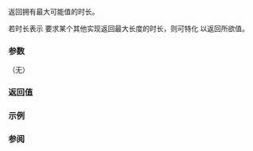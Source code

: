 {{cpp/chrono/duration/title | max }}
{{cpp/chrono/duration/navbar}}
{{dcl begin}}
{{dcl rev multi|until1=c++20|dcl1=
static constexpr duration max();
|dcl2=
static constexpr duration max() noexcept;
}}
{{dcl end}}

返回拥有最大可能值的时长。

若时长表示 {{tt|rep}} 要求某个其他实现返回最大长度的时长，则可特化 {{lc|std::chrono::duration_values}} 以返回所欲值。

===参数===
（无）

===返回值===
{{c|duration(std::chrono::duration_values&lt;rep&gt;::max())}}

===示例===
{{example
|code=
#include &lt;chrono&gt;
#include &lt;cstdint&gt;
#include &lt;iomanip&gt;
#include &lt;iostream&gt;

int main()
{
    constexpr uint64_t chrono_years_max = std::chrono::years::max().count();
    constexpr uint64_t chrono_seconds_max = std::chrono::seconds::max().count();

    constexpr uint64_t age_of_universe_in_years{13'787'000'000}; // Λ-CDM ≈ k₁/H₀ = k₂/42
    constexpr uint64_t seconds_per_year{365'25 * 24 * 36}; // 365¼ × 24 × 60 × 60
    constexpr uint64_t age_of_universe_in_seconds{age_of_universe_in_years *
                                                  seconds_per_year};
    std::cout
        &lt;&lt; std::scientific &lt;&lt; std::setprecision(2)
        &lt;&lt; "宇宙年龄 ≈ "
        &lt;&lt; static_cast&lt;double&gt;(age_of_universe_in_years) &lt;&lt; " 年或 "
        &lt;&lt; static_cast&lt;double&gt;(age_of_universe_in_seconds) &lt;&lt; " 秒。\n\n"
        &lt;&lt; "chrono::years::max() = " &lt;&lt; chrono_years_max
        &lt;&lt; ", sizeof(chrono::years) = "
        &lt;&lt; sizeof(std::chrono::years) &lt;&lt; " 字节。\n" "chrono::years "
        &lt;&lt; (age_of_universe_in_years &lt;= chrono_years_max ? "*能*" : "*不能*")
        &lt;&lt; "以&lt;年&gt;保留宇宙年龄。\n\n"
        &lt;&lt; "chrono::seconds::max() = " &lt;&lt; chrono_seconds_max
        &lt;&lt; ", sizeof(chrono::seconds) = "
        &lt;&lt; sizeof(std::chrono::seconds) &lt;&lt; " bytes.\n" "chrono::seconds "
        &lt;&lt; (age_of_universe_in_seconds &lt;= chrono_seconds_max ? "*能*" : "*不能*")
        &lt;&lt; "以&lt;秒&gt;保留宇宙年龄。\n";
}
|p=true&lt;!--sizeof(chrono::years): clang-12 = 4bytes, gcc-11 = 8bytes--&gt;
|output=
宇宙年龄 ≈ 1.38e+10 年或 4.35e+17 秒。

chrono::years::max() = 2147483647, sizeof(chrono::years) = 4 字节。
chrono::years *不能*以&lt;年&gt;保留宇宙年龄。

chrono::seconds::max() = 9223372036854775807, sizeof(chrono::seconds) = 8 bytes.
chrono::seconds *能*以&lt;秒&gt;保留宇宙年龄。
}}

===参阅===
{{dsc begin}}
{{dsc inc|cpp/chrono/duration/dsc zero}}
{{dsc inc|cpp/chrono/duration/dsc min}}
{{dsc end}}

{{langlinks|de|en|es|fr|it|ja|pt|ru}}
